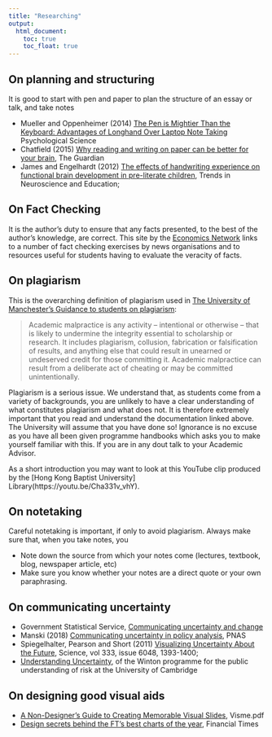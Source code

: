 ```yaml
---
title: "Researching"
output:
  html_document:
    toc: true
    toc_float: true
---
```


## On planning and structuring

It is good to start with pen and paper to plan the structure of an essay or talk, and take notes

*	Mueller and Oppenheimer (2014) [The Pen is Mightier Than the Keyboard: Advantages of Longhand Over Laptop Note Taking](https://journals-sagepub-com.manchester.idm.oclc.org/doi/abs/10.1177/0956797614524581) Psychological Science  
*	Chatfield (2015) [Why reading and writing on paper can be better for your brain](https://www.theguardian.com/technology/2015/feb/23/reading-writing-on-paper-better-for-brain-concentration), The Guardian  
*	James and Engelhardt (2012) [The effects of handwriting experience on functional brain development in pre-literate children](https://ac-els-cdn-com.manchester.idm.oclc.org/S2211949312000038/1-s2.0-S2211949312000038-main.pdf?_tid=51b09555-c005-4d58-8a11-2e3882d207c5&acdnat=1549801482_911df8fdf04ed64451f15c98ff895b67), Trends in Neuroscience and Education; 


## On Fact Checking

It is the author's duty to ensure that any facts presented, to the best of the author's knowledge, are correct. This site by the [Economics Network](https://www.economicsnetwork.ac.uk/internet/fact-checking) links to a number of fact checking exercises by news organisations and to resources useful for students having to evaluate the veracity of facts.

## On plagiarism

This is the overarching definition of plagiarism used in [The University of Manchester's Guidance to students on plagiarism](http://documents.manchester.ac.uk/display.aspx?DocID=2870):

> Academic malpractice is any activity – intentional or otherwise – that is likely to undermine the integrity essential to scholarship or research. It includes plagiarism, collusion, fabrication or falsification of results, and anything else that could result in unearned or undeserved credit for those committing it. Academic malpractice can result from a deliberate act of cheating or may be committed unintentionally. 

Plagiarism is a serious issue. We understand that, as students come from a variety of backgrounds, you are unlikely to have a clear understanding of what constitutes plagiarism and what does not. It is therefore extremely important that you read and understand the documentation linked above. The University will assume that you have done so! Ignorance is no excuse as you have all been given programme handbooks which asks you to make yourself familiar with this. If you are in any dout talk to your Academic Advisor.

As a short introduction you may want to look at this YouTube clip produced by the [Hong Kong Baptist University] Library(https://youtu.be/Cha331v_vhY).

## On notetaking

Careful notetaking is important, if only to avoid plagiarism. Always make sure that, when you take notes, you

* Note down the source from which your notes come (lectures, textbook, blog, newspaper article, etc)  
* Make sure you know whether your notes are a direct quote or your own paraphrasing.

## On communicating uncertainty

*	Government Statistical Service, [Communicating uncertainty and change](https://gss.civilservice.gov.uk/wp-content/uploads/2018/03/Communicating-uncertainty-and-change-Guidance-for-Official-Statistics-4.pdf)   
*	Manski (2018) [Communicating uncertainty in policy analysis](https://www-pnas-org.manchester.idm.oclc.org/content/early/2018/11/21/1722389115), PNAS   
*	Spiegelhalter, Pearson and Short (2011) [Visualizing Uncertainty About the Future](http://science.sciencemag.org.manchester.idm.oclc.org/content/333/6048/1393), Science, vol 333, issue 6048, 1393-1400;  
*	[Understanding Uncertainty](https://understandinguncertainty.org/blog), of the Winton programme for the public understanding of risk at the University of Cambridge  

## On designing good visual aids

* [A Non-Designer's Guide to Creating Memorable Visual Slides](https://online.manchester.ac.uk/bbcswebdav/pid-6751652-dt-content-rid-28686073_1/xid-28686073_1), Visme.pdf  
*	[Design secrets behind the FT’s best charts of the year](https://online.manchester.ac.uk/bbcswebdav/pid-6751652-dt-content-rid-28686074_1/xid-28686074_1), Financial Times 
